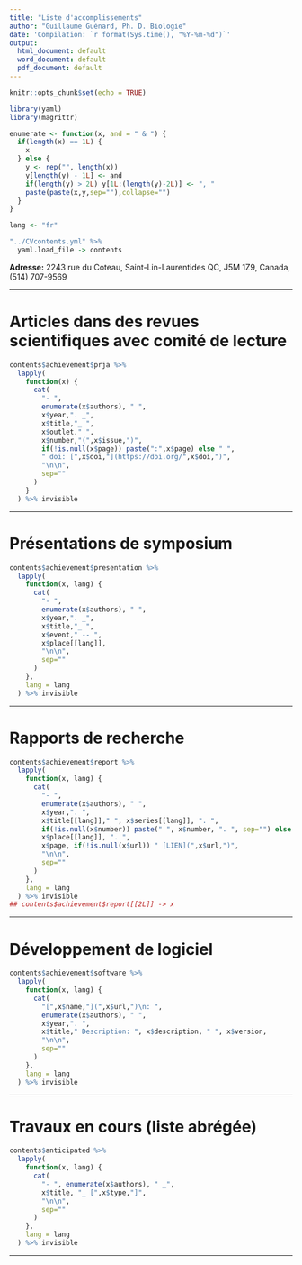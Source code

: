 ```yaml
---
title: "Liste d'accomplissements"
author: "Guillaume Guénard, Ph. D. Biologie"
date: 'Compilation: `r format(Sys.time(), "%Y-%m-%d")`'
output:
  html_document: default
  word_document: default
  pdf_document: default
---
```


```r
knitr::opts_chunk$set(echo = TRUE)

library(yaml)
library(magrittr)

enumerate <- function(x, and = " & ") {
  if(length(x) == 1L) {
    x
  } else {
    y <- rep("", length(x))
    y[length(y) - 1L] <- and
    if(length(y) > 2L) y[1L:(length(y)-2L)] <- ", "
    paste(paste(x,y,sep=""),collapse="")
  }
}

lang <- "fr"

"../CVcontents.yml" %>%
  yaml.load_file -> contents
```

**Adresse:** 2243 rue du Coteau, Saint-Lin-Laurentides QC, J5M 1Z9, Canada,
(514) 707-9569

---

# Articles dans des revues scientifiques avec comité de lecture

```r
contents$achievement$prja %>%
  lapply(
    function(x) {
      cat(
        "- ",
        enumerate(x$authors), " ",
        x$year,". _",
        x$title,"_ ",
        x$outlet," ",
        x$number,"(",x$issue,")",
        if(!is.null(x$page)) paste(":",x$page) else " ",
        " doi: [",x$doi,"](https://doi.org/",x$doi,")",
        "\n\n",
        sep=""
      )
    }
  ) %>% invisible
```

---

# Présentations de symposium

```r
contents$achievement$presentation %>%
  lapply(
    function(x, lang) {
      cat(
        "- ",
        enumerate(x$authors), " ",
        x$year,". _",
        x$title,"_ ",
        x$event," -- ",
        x$place[[lang]],
        "\n\n",
        sep=""
      )
    },
    lang = lang
  ) %>% invisible
```

---

# Rapports de recherche

```r
contents$achievement$report %>%
  lapply(
    function(x, lang) {
      cat(
        "- ",
        enumerate(x$authors), " ",
        x$year,". ",
        x$title[[lang]]," ", x$series[[lang]], ". ",
        if(!is.null(x$number)) paste(" ", x$number, ". ", sep="") else ". ",
        x$place[[lang]], ". ",
        x$page, if(!is.null(x$url)) " [LIEN](",x$url,")",
        "\n\n",
        sep=""
      )
    },
    lang = lang
  ) %>% invisible
## contents$achievement$report[[2L]] -> x
```

---

# Développement de logiciel

```r
contents$achievement$software %>%
  lapply(
    function(x, lang) {
      cat(
        "[",x$name,"](",x$url,")\n: ",
        enumerate(x$authors), " ",
        x$year,". ",
        x$title," Description: ", x$description, " ", x$version,
        "\n\n",
        sep=""
      )
    },
    lang = lang
  ) %>% invisible
```

---

# Travaux en cours (liste abrégée)

```r
contents$anticipated %>%
  lapply(
    function(x, lang) {
      cat(
        "- ", enumerate(x$authors), " _",
        x$title, "_ [",x$type,"]",
        "\n\n",
        sep=""
      )
    },
    lang = lang
  ) %>% invisible
```

---

